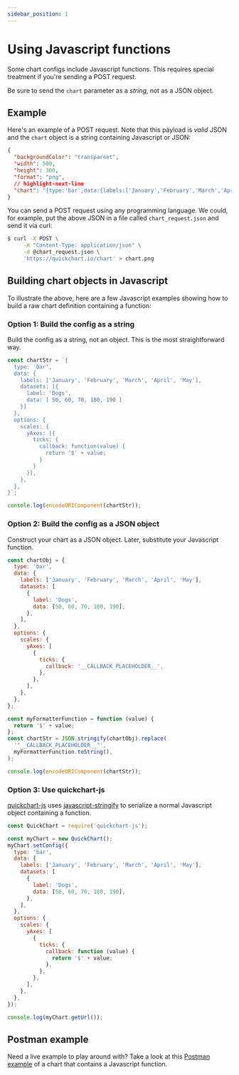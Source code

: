 ```yaml
---
sidebar_position: 1
---
```


# Using Javascript functions

Some chart configs include Javascript functions. This requires special treatment if you're sending a POST request.

Be sure to send the `chart` parameter as a _string_, not as a JSON object.

## Example

Here's an example of a POST request. Note that this payload is _valid_ JSON and the `chart` object is a string containing Javascript or JSON:

```json
{
  "backgroundColor": "transparent",
  "width": 500,
  "height": 300,
  "format": "png",
  // highlight-next-line
  "chart": "{type:'bar',data:{labels:['January','February','March','April','May'],datasets:[{label:'Dogs',data:[50,60,70,180,190]}]},options:{scales:{yAxes:[{ticks:{callback:function(value){return'$'+value;}}}]}}}"
}
```

You can send a POST request using any programming language. We could, for example, put the above JSON in a file called `chart_request.json` and send it via curl:

```sh
$ curl -X POST \
     -H "Content-Type: application/json" \
     -d @chart_request.json \
     'https://quickchart.io/chart' > chart.png
```

## Building chart objects in Javascript

To illustrate the above, here are a few Javascript examples showing how to build a raw chart definition containing a function:

### Option 1: Build the config as a string

Build the config as a string, not an object. This is the most straightforward way.

```js
const chartStr = `{
  type: 'bar',
  data: {
    labels: ['January', 'February', 'March', 'April', 'May'],
    datasets: [{
      label: 'Dogs',
      data: [ 50, 60, 70, 180, 190 ]
    }]
  },
  options: {
    scales: {
      yAxes: [{
        ticks: {
          callback: function(value) {
            return '$' + value;
          }
        }
      }],
    },
  },
}`;

console.log(encodeURIComponent(chartStr));
```

### Option 2: Build the config as a JSON object

Construct your chart as a JSON object. Later, substitute your Javascript function.

```js
const chartObj = {
  type: 'bar',
  data: {
    labels: ['January', 'February', 'March', 'April', 'May'],
    datasets: [
      {
        label: 'Dogs',
        data: [50, 60, 70, 180, 190],
      },
    ],
  },
  options: {
    scales: {
      yAxes: [
        {
          ticks: {
            callback: '__CALLBACK_PLACEHOLDER__',
          },
        },
      ],
    },
  },
};

const myFormatterFunction = function (value) {
  return '$' + value;
};
const chartStr = JSON.stringify(chartObj).replace(
  '"__CALLBACK_PLACEHOLDER__"',
  myFormatterFunction.toString(),
);

console.log(encodeURIComponent(chartStr));
```

### Option 3: Use quickchart-js

[quickchart-js](https://github.com/typpo/quickchart-js) uses [javascript-stringify](https://github.com/blakeembrey/javascript-stringify) to serialize a normal Javascript object containing a function.

```js
const QuickChart = require('quickchart-js');

const myChart = new QuickChart();
myChart.setConfig({
  type: 'bar',
  data: {
    labels: ['January', 'February', 'March', 'April', 'May'],
    datasets: [
      {
        label: 'Dogs',
        data: [50, 60, 70, 180, 190],
      },
    ],
  },
  options: {
    scales: {
      yAxes: [
        {
          ticks: {
            callback: function (value) {
              return '$' + value;
            },
          },
        },
      ],
    },
  },
});

console.log(myChart.getUrl());
```

## Postman example

Need a live example to play around with? Take a look at this [Postman example](https://www.postman.com/speeding-flare-926667/workspace/quickchart-public-workspace/request/11849833-ffb00e95-690f-44e6-b979-5ec412a2e718) of a chart that contains a Javascript function.
